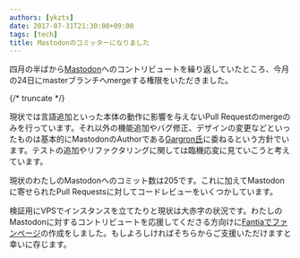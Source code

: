 ```yaml
---
authors: [ykzts]
date: 2017-07-31T21:30:00+09:00
tags: [tech]
title: Mastodonのコミッターになりました
---
```


四月の半ばから[Mastodon](https://joinmastodon.org/)へのコントリビュートを繰り返していたところ、今月の24日にmasterブランチへmergeする権限をいただきました。

{/* truncate */}

現状では言語追加といった本体の動作に影響を与えないPull Requestのmergeのみを行っています。それ以外の機能追加やバグ修正、デザインの変更などといったものは基本的にMastodonのAuthorである[Gargron氏](https://github.com/Gargron)に委ねるという方針でいます。テストの追加やリファクタリングに関しては臨機応変に見ていこうと考えています。

現状のわたしのMastodonへのコミット数は205です。これに加えてMastodonに寄せられたPull Requestsに対してコードレビューをいくつかしています。

検証用にVPSでインスタンスを立てたりと現状は大赤字の状況です。わたしのMastodonに対するコントリビュートを応援してくださる方向けに[Fantiaでファンページ](https://fantia.jp/ykzts)の作成をしました。もしよろしければそちらからご支援いただけますと幸いに存じます。
